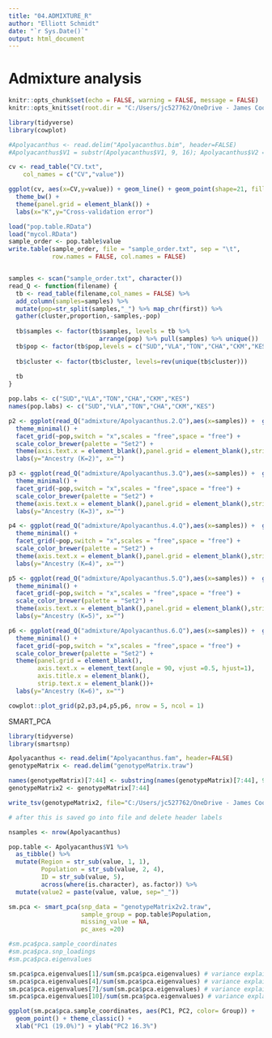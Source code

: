 ```yaml
---
title: "04.ADMIXTURE_R"
author: "Elliott Schmidt"
date: "`r Sys.Date()`"
output: html_document
---
```


# Admixture analysis 

```r
knitr::opts_chunk$set(echo = FALSE, warning = FALSE, message = FALSE)
knitr::opts_knit$set(root.dir = "C:/Users/jc527762/OneDrive - James Cook University/PhD dissertation/Data/Local_adaptation/Chapter1_LocalAdaptation/genetic_data")
```

```r
library(tidyverse)
library(cowplot)
```
```r
#Apolyacanthus <- read.delim("Apolyacanthus.bim", header=FALSE) 
#Apolyacanthus$V1 = substr(Apolyacanthus$V1, 9, 16); Apolyacanthus$V2 = gsub(".*:","",Apolyacanthus$V2)
```



```r
cv <- read_table("CV.txt", 
    col_names = c("CV","value")) 

ggplot(cv, aes(x=CV,y=value)) + geom_line() + geom_point(shape=21, fill="white", alpha=1)+ 
  theme_bw() + 
  theme(panel.grid = element_blank()) +
  labs(x="K",y="Cross-validation error") 
```

```r

load("pop.table.RData") 
load("mycol.RData") 
sample_order <- pop.table$value
write.table(sample_order, file = "sample_order.txt", sep = "\t",
            row.names = FALSE, col.names = FALSE)


samples <- scan("sample_order.txt", character())
read_Q <- function(filename) {
  tb <- read_table(filename,col_names = FALSE) %>% 
  add_column(samples=samples) %>% 
  mutate(pop=str_split(samples,"_") %>% map_chr(first)) %>% 
  gather(cluster,proportion,-samples,-pop)
  
  tb$samples <- factor(tb$samples, levels = tb %>% 
                         arrange(pop) %>% pull(samples) %>% unique())
  tb$pop <- factor(tb$pop,levels = c("SUD","VLA","TON","CHA","CKM","KES"))
  
  tb$cluster <- factor(tb$cluster, levels=rev(unique(tb$cluster)))
  
  tb
}

pop.labs <- c("SUD","VLA","TON","CHA","CKM","KES")
names(pop.labs) <- c("SUD","VLA","TON","CHA","CKM","KES") 

p2 <- ggplot(read_Q("admixture/Apolyacanthus.2.Q"),aes(x=samples)) +  geom_col(aes(group=samples,y=proportion,fill=cluster),show.legend = FALSE) + 
  theme_minimal() + 
  facet_grid(~pop,switch = "x",scales = "free",space = "free") + 
  scale_color_brewer(palette = "Set2") +
  theme(axis.text.x = element_blank(),panel.grid = element_blank(),strip.text.x = element_blank())+
  labs(y="Ancestry (K=2)", x="")

p3 <- ggplot(read_Q("admixture/Apolyacanthus.3.Q"),aes(x=samples)) +  geom_col(aes(group=samples,y=proportion,fill=cluster),show.legend = FALSE) + 
  theme_minimal() + 
  facet_grid(~pop,switch = "x",scales = "free",space = "free") + 
  scale_color_brewer(palette = "Set2") +
  theme(axis.text.x = element_blank(),panel.grid = element_blank(),strip.text.x = element_blank())+
  labs(y="Ancestry (K=3)", x="")  

p4 <- ggplot(read_Q("admixture/Apolyacanthus.4.Q"),aes(x=samples)) +  geom_col(aes(group=samples,y=proportion,fill=cluster),show.legend = FALSE) + 
  theme_minimal() + 
  facet_grid(~pop,switch = "x",scales = "free",space = "free") + 
  scale_color_brewer(palette = "Set2") +
  theme(axis.text.x = element_blank(),panel.grid = element_blank(),strip.text.x = element_blank())+
  labs(y="Ancestry (K=4)", x="")  

p5 <- ggplot(read_Q("admixture/Apolyacanthus.5.Q"),aes(x=samples)) +  geom_col(aes(group=samples,y=proportion,fill=cluster),show.legend = FALSE) + 
  theme_minimal() + 
  facet_grid(~pop,switch = "x",scales = "free",space = "free") + 
  scale_color_brewer(palette = "Set2") +
  theme(axis.text.x = element_blank(),panel.grid = element_blank(),strip.text.x = element_blank())+
  labs(y="Ancestry (K=5)", x="")   

p6 <- ggplot(read_Q("admixture/Apolyacanthus.6.Q"),aes(x=samples)) +  geom_col(aes(group=samples,y=proportion,fill=cluster),show.legend = FALSE) + 
  theme_minimal() + 
  facet_grid(~pop,switch = "x",scales = "free",space = "free") + 
  scale_color_brewer(palette = "Set2") +
  theme(panel.grid = element_blank(), 
        axis.text.x = element_text(angle = 90, vjust =0.5, hjust=1), 
        axis.title.x = element_blank(),
        strip.text.x = element_blank())+
  labs(y="Ancestry (K=6)", x="")

cowplot::plot_grid(p2,p3,p4,p5,p6, nrow = 5, ncol = 1)
```


SMART_PCA
```r
library(tidyverse)
library(smartsnp)
```

```r
Apolyacanthus <- read.delim("Apolyacanthus.fam", header=FALSE) 
genotypeMatrix <- read.delim("genotypeMatrix.traw") 

names(genotypeMatrix)[7:44] <- substring(names(genotypeMatrix)[7:44], 9)
genotypeMatrix2 <- genotypeMatrix[7:44] 

write_tsv(genotypeMatrix2, file="C:/Users/jc527762/OneDrive - James Cook University/PhD dissertation/Data/Local_adaptation/Chapter1_LocalAdaptation/genetic_data/genotypeMatrix2.traw")

# after this is saved go into file and delete header labels

nsamples <- nrow(Apolyacanthus) 

pop.table <- Apolyacanthus$V1 %>%
  as_tibble() %>%
  mutate(Region = str_sub(value, 1, 1),
         Population = str_sub(value, 2, 4),
         ID = str_sub(value, 5),
         across(where(is.character), as.factor)) %>% 
  mutate(value2 = paste(value, value, sep="_"))

sm.pca <- smart_pca(snp_data = "genotypeMatrix2v2.traw",
                    sample_group = pop.table$Population,
                    missing_value = NA, 
                    pc_axes =20)

#sm.pca$pca.sample_coordinates 
#sm.pca$pca.snp_loadings
#sm.pca$pca.eigenvalues 

sm.pca$pca.eigenvalues[1]/sum(sm.pca$pca.eigenvalues) # variance explained PC1 - 19.0%
sm.pca$pca.eigenvalues[4]/sum(sm.pca$pca.eigenvalues) # variance explained PC2 - 16.3% 
sm.pca$pca.eigenvalues[7]/sum(sm.pca$pca.eigenvalues) # variance explained PC3 - 5.9%
sm.pca$pca.eigenvalues[10]/sum(sm.pca$pca.eigenvalues) # variance explained PC4 - 4.3%

ggplot(sm.pca$pca.sample_coordinates, aes(PC1, PC2, color= Group)) + 
  geom_point() + theme_classic() + 
  xlab("PC1 (19.0%)") + ylab("PC2 16.3%")

```

